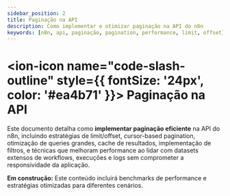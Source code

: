---
sidebar_position: 2
title: Paginação na API
description: Como implementar e otimizar paginação na API do n8n
keywords: [n8n, api, paginação, pagination, performance, limit, offset]
---

# <ion-icon name="code-slash-outline" style={{ fontSize: '24px', color: '#ea4b71' }}></ion-icon> Paginação na API

Este documento detalha como **implementar paginação eficiente** na API do n8n, incluindo estratégias de limit/offset, cursor-based pagination, otimização de queries grandes, cache de resultados, implementação de filtros, e técnicas que melhoram performance ao lidar com datasets extensos de workflows, execuções e logs sem comprometer a responsividade da aplicação.

**Em construção:** Este conteúdo incluirá benchmarks de performance e estratégias otimizadas para diferentes cenários.
